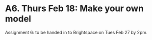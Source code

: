 # A6. Thurs Feb 18: Make your own model

Assignment 6: to be handed in to Brightspace on Tues Feb 27 by 2pm.
